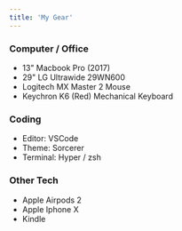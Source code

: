 ```yaml
---
title: 'My Gear'
---
```




### Computer / Office

- 13" Macbook Pro (2017)
- 29" LG Ultrawide 29WN600
- Logitech MX Master 2 Mouse
- Keychron K6 (Red) Mechanical Keyboard

### Coding

- Editor: VSCode
- Theme: Sorcerer
- Terminal: Hyper / zsh

### Other Tech

- Apple Airpods 2
- Apple Iphone X
- Kindle
